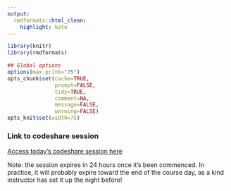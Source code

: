 ```yaml
---
output:
  rmdformats::html_clean:
    highlight: kate
---
```



```r
library(knitr)
library(rmdformats)

## Global options
options(max.print="75")
opts_chunk$set(cache=TRUE,
               prompt=FALSE,
               tidy=TRUE,
               comment=NA,
               message=FALSE,
               warning=FALSE)
opts_knit$set(width=75)
```

### Link to codeshare session

[Access today's codeshare session here](https://codeshare.io/QnQ3mq)

Note: the session expires in 24 hours once it's been commenced.
In practice, it will probably expire toward the end of the course day, as a kind instructor has set it up the night before!
